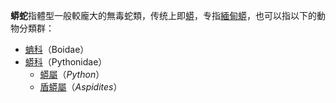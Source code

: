 '''蟒蛇'''指體型一般較龐大的無毒蛇類，传统上即[[蟒|蟒]]，专指[[緬甸蟒|緬甸蟒]]，也可以指以下的動物分類群：

*[[蚺科|蚺科]]（Boidae）
*[[蟒科|蟒科]]（Pythonidae）
**[[蟒屬|蟒屬]]（''Python''）
**[[盾蟒屬|盾蟒屬]]（''Aspidites''）
{{消歧義|cat=二字物種消歧義}}